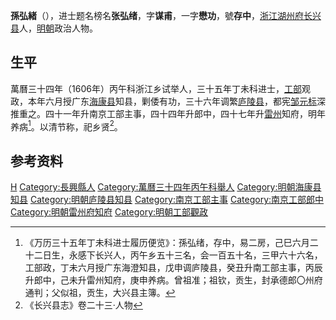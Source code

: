 '''孫弘緒'''（{{bd|？||？||}}），进士题名榜名'''张弘绪'''，字'''谋甫'''，一字'''懋功'''，號'''存中'''，[[浙江|浙江]][[湖州府|湖州府]][[长兴县|长兴县]]人，[[明朝|明朝]]政治人物。

== 生平 ==
萬曆三十四年（1606年）丙午科浙江乡试举人，三十五年丁未科进士，[[工部|工部]]观政，本年六月授广东[[海康县|海康县]]知县，剿倭有功，三十六年调繁[[庐陵县|庐陵县]]，都宪[[邹元标|邹元标]]深推重之。四十一年升南京工部主事，四十四年升郎中，四十七年升[[雷州|雷州]]知府，明年养病<ref>《万历三十五年丁未科进士履历便览》：孫弘绪，存中，易二房，己巳六月二十二日生，永感下长兴人，丙午乡五十三名，会一百五十名，三甲六十六名，工部政，丁未六月授广东海澄知县，戊申调庐陵县，癸丑升南工部主事，丙辰升郎中，己未升雷州知府，庚申养病。曾祖准；祖钦，贡生，封承德郎〇州府通判；父似祖，贡生，大兴县主簿。</ref>。以清节称，祀乡贤<ref>《长兴县志》卷二十三·人物</ref>。

==参考资料==
{{reflist}}

{{萬曆三十五年丁未科殿試金榜}}

{{Authority control}}

{{DEFAULTSORT:}}
[[Category:孙姓|H]]
[[Category:長興縣人|Category:長興縣人]]
[[Category:萬曆三十四年丙午科舉人|Category:萬曆三十四年丙午科舉人]]
[[Category:明朝海康县知县|Category:明朝海康县知县]]
[[Category:明朝庐陵县知县|Category:明朝庐陵县知县]]
[[Category:南京工部主事|Category:南京工部主事]]
[[Category:南京工部郎中|Category:南京工部郎中]]
[[Category:明朝雷州府知府|Category:明朝雷州府知府]]
[[Category:明朝工部觀政|Category:明朝工部觀政]]


{{明朝人物小作品}}